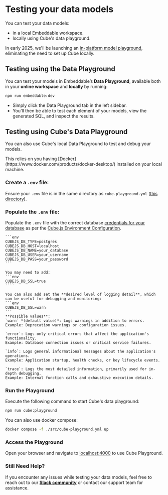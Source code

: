 
# Testing your data models

You can test your data models:
- in a local Embeddable workspace. 
- locally using Cube's data playground. 

In early 2025, we'll be launching an [in-platform model playground](/data-modeling/testing-models#upcoming-in-platform-model-playground), eliminating the need to set up Cube locally.

## Testing using the Data Playground

You can test your models in Embeddable’s **Data Playground**, available both in your **online workspace** and **locally** by running:

```bash
npm run embeddable:dev
```

- Simply click the Data Playground tab in the left sidebar. 
- You’ll then be able to test each element of your models, view the generated SQL, and inspect the results. 

<VideoComponent
    src="/video/data-playground.mp4"
    width="1250"
    height="854"
/>

## Testing using Cube's Data Playground

You can also use Cube's local Data Playground to test and debug your models.

<Callout emoji="">
  This relies on you having [Docker](https://www.docker.com/products/docker-desktop/) installed on your local machine.
</Callout>

<Steps>

### Create a `.env` file:  
   Ensure your `.env` file is in the same directory as `cube-playground.yml` ([this directory](https://github.com/embeddable-hq/vanilla-components/tree/main/src)).

### Populate the `.env` file: 

   Populate the `.env` file with the correct database [credentials for your database](/data/connect-your-database) as per the [Cube.js Environment Configuration](https://cube.dev/docs/reference/configuration/environment-variables).


    ```env
    CUBEJS_DB_TYPE=postgres
    CUBEJS_DB_HOST=localhost
    CUBEJS_DB_NAME=your_database
    CUBEJS_DB_USER=your_username
    CUBEJS_DB_PASS=your_password
    ```

    You may need to add:
    ```env
    CUBEJS_DB_SSL=true
    ````

    You can also add set the **desired level of logging detail**, which can be useful for debugging and monitoring:
    ```env
    CUBEJS_DB_SSL=warn 
    ```
    **Possible values**:  
    `warn` *(default value)*: Logs warnings in addition to errors.  
    Example: Deprecation warnings or configuration issues. 

    `error`: Logs only critical errors that affect the application's functionality.  
    Example: Database connection issues or critical service failures.

    `info`: Logs general informational messages about the application's operations.  
    Example: Application startup, health checks, or key lifecycle events. 

    `trace`: Logs the most detailed information, primarily used for in-depth debugging.  
    Example: Internal function calls and exhaustive execution details.


### Run the Playground  
   Execute the following command to start Cube's data playground:
   ```bash
   npm run cube:playground
   ```

   You can also use docker compose:
   ```bash
   docker compose -f ./src/cube-playground.yml up
   ```

### Access the Playground 
   Open your browser and navigate to [localhost:4000](http://localhost:4000) to use Cube Playground.

</Steps>

### Still Need Help?

If you encounter any issues while testing your data models, feel free to reach out to our [**Slack community**](https://join.slack.com/t/embeddablecommunity/shared_invite/zt-20b4f6s10-gULqO6riqutJcbUi_FJmZA) or contact our support team for assistance.